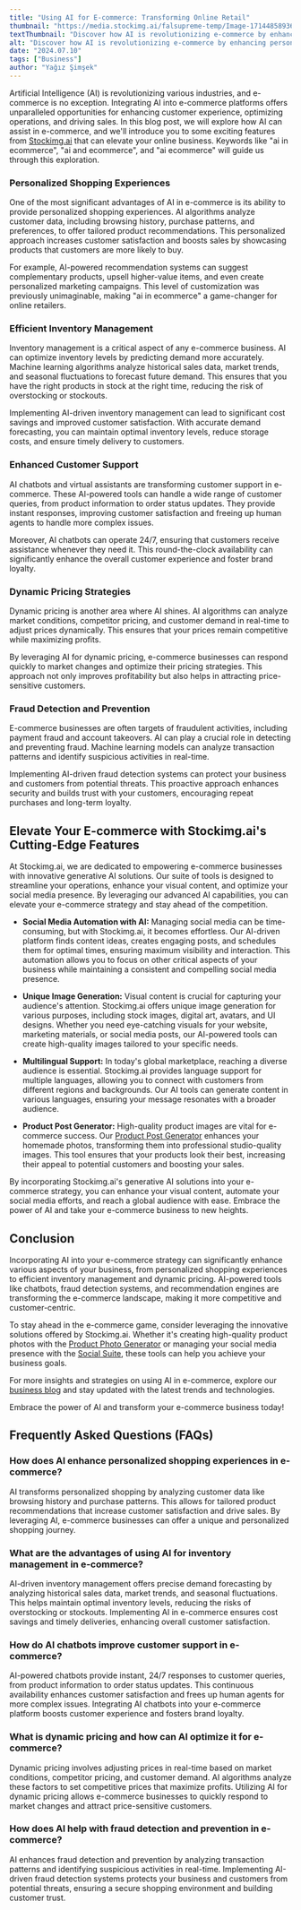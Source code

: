 ```yaml
---
title: "Using AI for E-commerce: Transforming Online Retail"
thumbnail: "https://media.stockimg.ai/falsupreme-temp/Image-1714485893695-1974583535.jpg"
textThumbnail: "Discover how AI is revolutionizing e-commerce by enhancing personalized shopping experiences, optimizing inventory management, improving customer support, implementing dynamic pricing strategies, and preventing fraud. Learn how Stockimg.ai's innovative AI solutions can elevate your online retail business."
alt: "Discover how AI is revolutionizing e-commerce by enhancing personalized shopping experiences, optimizing inventory management, improving customer support, implementing dynamic pricing strategies, and preventing fraud. Learn how Stockimg.ai's innovative AI solutions can elevate your online retail business."
date: "2024.07.10"
tags: ["Business"]
author: "Yağız Şimşek"
---
```


<CustomImage
    src="https://media.stockimg.ai/falsupreme-temp/Image-1714485893695-1974583535.jpg"
    alt="textThumbnail"
/>

Artificial Intelligence (AI) is revolutionizing various industries, and e-commerce is no exception. Integrating AI into e-commerce platforms offers unparalleled opportunities for enhancing customer experience, optimizing operations, and driving sales. In this blog post, we will explore how AI can assist in e-commerce, and we'll introduce you to some exciting features from [Stockimg.ai](https://stockimg.ai/blog/ai-and-technology/introducing-stockimg-social) that can elevate your online business. Keywords like "ai in ecommerce", "ai and ecommerce", and "ai ecommerce" will guide us through this exploration.

### Personalized Shopping Experiences

One of the most significant advantages of AI in e-commerce is its ability to provide personalized shopping experiences. AI algorithms analyze customer data, including browsing history, purchase patterns, and preferences, to offer tailored product recommendations. This personalized approach increases customer satisfaction and boosts sales by showcasing products that customers are more likely to buy.

For example, AI-powered recommendation systems can suggest complementary products, upsell higher-value items, and even create personalized marketing campaigns. This level of customization was previously unimaginable, making "ai in ecommerce" a game-changer for online retailers.

### Efficient Inventory Management

Inventory management is a critical aspect of any e-commerce business. AI can optimize inventory levels by predicting demand more accurately. Machine learning algorithms analyze historical sales data, market trends, and seasonal fluctuations to forecast future demand. This ensures that you have the right products in stock at the right time, reducing the risk of overstocking or stockouts.

Implementing AI-driven inventory management can lead to significant cost savings and improved customer satisfaction. With accurate demand forecasting, you can maintain optimal inventory levels, reduce storage costs, and ensure timely delivery to customers.

### Enhanced Customer Support

AI chatbots and virtual assistants are transforming customer support in e-commerce. These AI-powered tools can handle a wide range of customer queries, from product information to order status updates. They provide instant responses, improving customer satisfaction and freeing up human agents to handle more complex issues.

Moreover, AI chatbots can operate 24/7, ensuring that customers receive assistance whenever they need it. This round-the-clock availability can significantly enhance the overall customer experience and foster brand loyalty.

### Dynamic Pricing Strategies

Dynamic pricing is another area where AI shines. AI algorithms can analyze market conditions, competitor pricing, and customer demand in real-time to adjust prices dynamically. This ensures that your prices remain competitive while maximizing profits.

By leveraging AI for dynamic pricing, e-commerce businesses can respond quickly to market changes and optimize their pricing strategies. This approach not only improves profitability but also helps in attracting price-sensitive customers.

### Fraud Detection and Prevention

E-commerce businesses are often targets of fraudulent activities, including payment fraud and account takeovers. AI can play a crucial role in detecting and preventing fraud. Machine learning models can analyze transaction patterns and identify suspicious activities in real-time.

Implementing AI-driven fraud detection systems can protect your business and customers from potential threats. This proactive approach enhances security and builds trust with your customers, encouraging repeat purchases and long-term loyalty.

## Elevate Your E-commerce with Stockimg.ai's Cutting-Edge Features

<CustomImage
    src="https://media.stockimg.ai/image/6umfW-gTTKcY.png"
    alt="textThumbnail"
/>

At Stockimg.ai, we are dedicated to empowering e-commerce businesses with innovative generative AI solutions. Our suite of tools is designed to streamline your operations, enhance your visual content, and optimize your social media presence. By leveraging our advanced AI capabilities, you can elevate your e-commerce strategy and stay ahead of the competition.

- **Social Media Automation with AI:** Managing social media can be time-consuming, but with Stockimg.ai, it becomes effortless. Our AI-driven platform finds content ideas, creates engaging posts, and schedules them for optimal times, ensuring maximum visibility and interaction. This automation allows you to focus on other critical aspects of your business while maintaining a consistent and compelling social media presence.

- **Unique Image Generation:** Visual content is crucial for capturing your audience's attention. Stockimg.ai offers unique image generation for various purposes, including stock images, digital art, avatars, and UI designs. Whether you need eye-catching visuals for your website, marketing materials, or social media posts, our AI-powered tools can create high-quality images tailored to your specific needs.

- **Multilingual Support:** In today's global marketplace, reaching a diverse audience is essential. Stockimg.ai provides language support for multiple languages, allowing you to connect with customers from different regions and backgrounds. Our AI tools can generate content in various languages, ensuring your message resonates with a broader audience.

- **Product Post Generator:** High-quality product images are vital for e-commerce success. Our [Product Post Generator](https://stockimg.ai/blog/ai-and-technology/introducing-stockimg-product-post-generator) enhances your homemade photos, transforming them into professional studio-quality images. This tool ensures that your products look their best, increasing their appeal to potential customers and boosting your sales.

By incorporating Stockimg.ai's generative AI solutions into your e-commerce strategy, you can enhance your visual content, automate your social media efforts, and reach a global audience with ease. Embrace the power of AI and take your e-commerce business to new heights.

## Conclusion

Incorporating AI into your e-commerce strategy can significantly enhance various aspects of your business, from personalized shopping experiences to efficient inventory management and dynamic pricing. AI-powered tools like chatbots, fraud detection systems, and recommendation engines are transforming the e-commerce landscape, making it more competitive and customer-centric.

To stay ahead in the e-commerce game, consider leveraging the innovative solutions offered by Stockimg.ai. Whether it's creating high-quality product photos with the [Product Photo Generator](https://stockimg.ai/blog/ai-and-technology/introducing-stockimg-product-post-generator) or managing your social media presence with the [Social Suite](https://stockimg.ai/blog/ai-and-technology/introducing-stockimg-social), these tools can help you achieve your business goals.

For more insights and strategies on using AI in e-commerce, explore our [business blog](https://stockimg.ai/blog/business) and stay updated with the latest trends and technologies.

Embrace the power of AI and transform your e-commerce business today!

## Frequently Asked Questions (FAQs)

### How does AI enhance personalized shopping experiences in e-commerce?
AI transforms personalized shopping by analyzing customer data like browsing history and purchase patterns. This allows for tailored product recommendations that increase customer satisfaction and drive sales. By leveraging AI, e-commerce businesses can offer a unique and personalized shopping journey.

### What are the advantages of using AI for inventory management in e-commerce?
AI-driven inventory management offers precise demand forecasting by analyzing historical sales data, market trends, and seasonal fluctuations. This helps maintain optimal inventory levels, reducing the risks of overstocking or stockouts. Implementing AI in e-commerce ensures cost savings and timely deliveries, enhancing overall customer satisfaction.

### How do AI chatbots improve customer support in e-commerce?
AI-powered chatbots provide instant, 24/7 responses to customer queries, from product information to order status updates. This continuous availability enhances customer satisfaction and frees up human agents for more complex issues. Integrating AI chatbots into your e-commerce platform boosts customer experience and fosters brand loyalty.

### What is dynamic pricing and how can AI optimize it for e-commerce?
Dynamic pricing involves adjusting prices in real-time based on market conditions, competitor pricing, and customer demand. AI algorithms analyze these factors to set competitive prices that maximize profits. Utilizing AI for dynamic pricing allows e-commerce businesses to quickly respond to market changes and attract price-sensitive customers.

### How does AI help with fraud detection and prevention in e-commerce?
AI enhances fraud detection and prevention by analyzing transaction patterns and identifying suspicious activities in real-time. Implementing AI-driven fraud detection systems protects your business and customers from potential threats, ensuring a secure shopping environment and building customer trust.